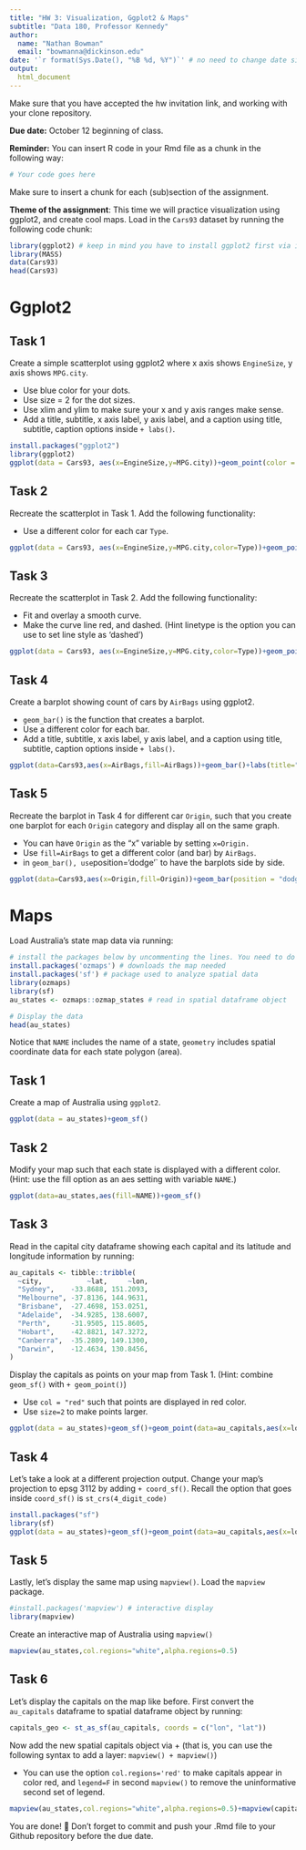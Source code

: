 ```yaml
---
title: "HW 3: Visualization, Ggplot2 & Maps"
subtitle: "Data 180, Professor Kennedy"
author: 
  name: "Nathan Bowman"
  email: "bowmanna@dickinson.edu"
date: '`r format(Sys.Date(), "%B %d, %Y")`' # no need to change date since this line grabs today's date
output: 
  html_document
---
```


Make sure that you have accepted the hw invitation link, and working with your clone repository.

**Due date:** October 12 beginning of class.

**Reminder:** You can insert R code in your Rmd file as a chunk in the following way:
```r
# Your code goes here
```
Make sure to insert a chunk for each (sub)section of the assignment.

**Theme of the assignment**: This time we will practice visualization using ggplot2, and create cool maps. Load in the `Cars93` dataset by running the following code chunk:

```r
library(ggplot2) # keep in mind you have to install ggplot2 first via install.packages() if it's not installed in your machine
library(MASS)
data(Cars93)
head(Cars93)
```

# Ggplot2

## Task 1
Create a simple scatterplot using ggplot2 where x axis shows `EngineSize`, y axis shows `MPG.city`.

* Use blue color for your dots.
* Use size = 2 for the dot sizes.
* Use xlim and ylim to make sure your x and y axis ranges make sense.
* Add a title, subtitle, x axis label, y axis label, and a caption using title, subtitle, caption options inside `+ labs()`.

 
```r
install.packages("ggplot2")
library(ggplot2)
ggplot(data = Cars93, aes(x=EngineSize,y=MPG.city))+geom_point(color = "blue",size=2)+labs(title="MPG.city as a Function of Engine Size", x="Engine Size", y="MPG(City)",caption="Engine Size in Liters")+lims(x=c(0,6),y=c(0,50))
```

## Task 2
Recreate the scatterplot in Task 1. Add the following functionality:

* Use a different color for each car `Type`.
```r
ggplot(data = Cars93, aes(x=EngineSize,y=MPG.city,color=Type))+geom_point(size=2)+labs(title="MPG.city as a Function of Engine Size", x="Engine Size", y="MPG(City)",caption="Engine Size in Liters")+lims(x=c(0,6),y=c(0,50))
```

## Task 3
Recreate the scatterplot in Task 2. Add the following functionality:

* Fit and overlay a smooth curve.
* Make the curve line red, and dashed. (Hint linetype is the option you can use to set line style as 'dashed')

```r
ggplot(data = Cars93, aes(x=EngineSize,y=MPG.city,color=Type))+geom_point(size=2)+labs(title="MPG.city as a Function of Engine Size", x="Engine Size", y="MPG(City)",caption="Engine Size in Liters")+lims(x=c(0,6),y=c(0,50))+geom_smooth(method="lm",color="red",linetype="dashed")
```

## Task 4
Create a barplot showing count of cars by `AirBags` using ggplot2.

* `geom_bar()` is the function that creates a barplot.
* Use a different color for each bar.
* Add a title, subtitle, x axis label, y axis label, and a caption using title, subtitle, caption options inside `+ labs()`.

```r
ggplot(data=Cars93,aes(x=AirBags,fill=AirBags))+geom_bar()+labs(title="Count of Cars by AirBags",x="AirBags",y="Count",caption="From Cars93")
```

## Task 5
Recreate the barplot in Task 4 for different car `Origin`, such that you create one barplot for each `Origin` category and display all on the same graph.

* You can have `Origin` as the "x" variable by setting `x=Origin.`
* Use `fill=AirBags` to get a different color (and bar) by `AirBags`.
* in `geom_bar(), use `position='dodge'` to have the barplots side by side.

```r
ggplot(data=Cars93,aes(x=Origin,fill=Origin))+geom_bar(position = "dodge")+labs(title="Count of Cars by AirBags",x="Origin",y="Airbag Count",caption="From Cars93")
```

# Maps
Load Australia's state map data via running:
```r
# install the packages below by uncommenting the lines. You need to do this only once.
install.packages('ozmaps') # downloads the map needed
install.packages('sf') # package used to analyze spatial data
library(ozmaps)
library(sf)
au_states <- ozmaps::ozmap_states # read in spatial dataframe object

# Display the data
head(au_states)
```
Notice that `NAME` includes the name of a state, `geometry` includes spatial coordinate data for each state polygon (area).

## Task 1
Create a map of Australia using `ggplot2`.
```r
ggplot(data = au_states)+geom_sf()
```

## Task 2
Modify your map such that each state is displayed with a different color. (Hint: use the fill option as an aes setting with variable `NAME`.)
```r
ggplot(data=au_states,aes(fill=NAME))+geom_sf()
```
## Task 3
Read in the capital city dataframe showing each capital and its latitude and longitude information by running:
```r
au_capitals <- tibble::tribble( 
  ~city,           ~lat,     ~lon,
  "Sydney",    -33.8688, 151.2093,  
  "Melbourne", -37.8136, 144.9631, 
  "Brisbane",  -27.4698, 153.0251, 
  "Adelaide",  -34.9285, 138.6007, 
  "Perth",     -31.9505, 115.8605, 
  "Hobart",    -42.8821, 147.3272, 
  "Canberra",  -35.2809, 149.1300, 
  "Darwin",    -12.4634, 130.8456, 
)
```

Display the capitals as points on your map from Task 1. (Hint: combine `geom_sf()` with `+ geom_point()`)

* Use `col = "red"` such that points are displayed in red color.
* Use `size=2` to make points larger.

```r
ggplot(data = au_states)+geom_sf()+geom_point(data=au_capitals,aes(x=lon,y=lat),col="red",size=2)
```


## Task 4
Let's take a look at a different projection output. Change your map's projection to epsg 3112 by adding `+ coord_sf()`. Recall the option that goes inside `coord_sf()` is `st_crs(4_digit_code)`
```r
install.packages("sf")
library(sf)
ggplot(data = au_states)+geom_sf()+geom_point(data=au_capitals,aes(x=lon,y=lat),col="red",size=2)+coord_sf(crs = st_crs(3112))
```

## Task 5
Lastly, let's display the same map using `mapview()`. Load the `mapview` package.

```r
#install.packages('mapview') # interactive display
library(mapview)
```
Create an interactive map of Australia using `mapview()`

```r
mapview(au_states,col.regions="white",alpha.regions=0.5)
```

## Task 6
Let's display the capitals on the map like before. First convert the `au_capitals` dataframe to spatial dataframe object by running:
```r
capitals_geo <- st_as_sf(au_capitals, coords = c("lon", "lat"))
```

Now add the new spatial capitals object via + (that is, you can use the following syntax to add a layer: `mapview() + mapview()`)

* You can use the option `col.regions='red'` to make capitals appear in color red, and `legend=F` in second `mapview()` to remove the uninformative second set of legend. 

```r
mapview(au_states,col.regions="white",alpha.regions=0.5)+mapview(capitals_geo,col.regions="red",legend=F)
```



You are done! 🏁 Don't forget to commit and push your .Rmd file to your Github repository before the due date.


